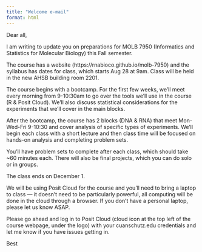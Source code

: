 ```yaml
---
title: "Welcome e-mail"
format: html
---
```


Dear all,

I am writing to update you on preparations for MOLB 7950 (Informatics and Statistics for Molecular Biology) this Fall semester.

The course has a website (https://rnabioco.github.io/molb-7950) and the syllabus has dates for class, which starts Aug 28 at 9am. Class will be held in the new AHSB building room 2201.

The course begins with a bootcamp. For the first few weeks, we'll meet every morning from 9-10:30am to go over the tools we'll use in the course (R & Posit Cloud). We'll also discuss statistical considerations for the experiments that we'll cover in the main blocks.

After the bootcamp, the course has 2 blocks (DNA & RNA) that meet Mon-Wed-Fri 9-10:30 and cover analysis of specific types of experiments. We'll begin each class with a short lecture and then class time will be focused on hands-on analysis and completing problem sets.

You'll have problem sets to complete after each class, which should take ~60 minutes each. There will also be final projects, which you can do solo or in groups.

The class ends on December 1.

We will be using Posit Cloud for the course and you'll need to bring a laptop to class — it doesn't need to be particularly powerful, all computing will be done in the cloud through a browser. If you don't have a personal laptop, please let us know ASAP.

Please go ahead and log in to Posit Cloud (cloud icon at the top left of the course webpage, under the logo) with your cuanschutz.edu credentials and let me know if you have issues getting in.

Best
